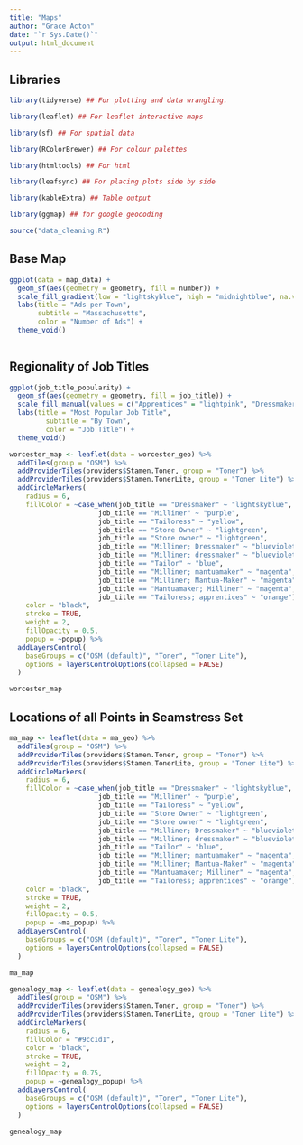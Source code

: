 ```yaml
---
title: "Maps"
author: "Grace Acton"
date: "`r Sys.Date()`"
output: html_document
---
```


## Libraries

```r

library(tidyverse) ## For plotting and data wrangling.

library(leaflet) ## For leaflet interactive maps

library(sf) ## For spatial data

library(RColorBrewer) ## For colour palettes

library(htmltools) ## For html

library(leafsync) ## For placing plots side by side

library(kableExtra) ## Table output

library(ggmap) ## for google geocoding

source("data_cleaning.R")
```

## Base Map

```r
ggplot(data = map_data) +
  geom_sf(aes(geometry = geometry, fill = number)) +
  scale_fill_gradient(low = "lightskyblue", high = "midnightblue", na.value = "white") +
  labs(title = "Ads per Town",
       subtitle = "Massachusetts",
       color = "Number of Ads") +
  theme_void()
  
```
## Regionality of Job Titles

```r
ggplot(job_title_popularity) +
  geom_sf(aes(geometry = geometry, fill = job_title)) +
  scale_fill_manual(values = c("Apprentices" = "lightpink", "Dressmaker" = "lightskyblue", "Mantuamaker" = "lightgoldenrod", "Milliner" = "thistle", "Tailor" = "lightslategray", "Tailoress" = "darkseagreen1"), na.value = "white") +
  labs(title = "Most Popular Job Title",
         subtitle = "By Town",
         color = "Job Title") +
  theme_void()
```

```r

worcester_map <- leaflet(data = worcester_geo) %>% 
  addTiles(group = "OSM") %>%
  addProviderTiles(providers$Stamen.Toner, group = "Toner") %>%
  addProviderTiles(providers$Stamen.TonerLite, group = "Toner Lite") %>% 
  addCircleMarkers(
    radius = 6,
    fillColor = ~case_when(job_title == "Dressmaker" ~ "lightskyblue",
                      job_title == "Milliner" ~ "purple",
                      job_title == "Tailoress" ~ "yellow",
                      job_title == "Store Owner" ~ "lightgreen",
                      job_title == "Store owner" ~ "lightgreen",
                      job_title == "Milliner; Dressmaker" ~ "blueviolet",
                      job_title == "Milliner; dressmaker" ~ "blueviolet",
                      job_title == "Tailor" ~ "blue",
                      job_title == "Milliner; mantuamaker" ~ "magenta",
                      job_title == "Milliner; Mantua-Maker" ~ "magenta",
                      job_title == "Mantuamaker; Milliner" ~ "magenta",
                      job_title == "Tailoress; apprentices" ~ "orange"),
    color = "black",
    stroke = TRUE, 
    weight = 2,
    fillOpacity = 0.5,
    popup = ~popup) %>% 
  addLayersControl(
    baseGroups = c("OSM (default)", "Toner", "Toner Lite"),
    options = layersControlOptions(collapsed = FALSE)
  )

worcester_map

```

## Locations of all Points in Seamstress Set

```r

ma_map <- leaflet(data = ma_geo) %>% 
  addTiles(group = "OSM") %>%
  addProviderTiles(providers$Stamen.Toner, group = "Toner") %>%
  addProviderTiles(providers$Stamen.TonerLite, group = "Toner Lite") %>% 
  addCircleMarkers(
    radius = 6,
    fillColor = ~case_when(job_title == "Dressmaker" ~ "lightskyblue",
                      job_title == "Milliner" ~ "purple",
                      job_title == "Tailoress" ~ "yellow",
                      job_title == "Store Owner" ~ "lightgreen",
                      job_title == "Store owner" ~ "lightgreen",
                      job_title == "Milliner; Dressmaker" ~ "blueviolet",
                      job_title == "Milliner; dressmaker" ~ "blueviolet",
                      job_title == "Tailor" ~ "blue",
                      job_title == "Milliner; mantuamaker" ~ "magenta",
                      job_title == "Milliner; Mantua-Maker" ~ "magenta",
                      job_title == "Mantuamaker; Milliner" ~ "magenta",
                      job_title == "Tailoress; apprentices" ~ "orange"),
    color = "black",
    stroke = TRUE, 
    weight = 2,
    fillOpacity = 0.5,
    popup = ~ma_popup) %>% 
  addLayersControl(
    baseGroups = c("OSM (default)", "Toner", "Toner Lite"),
    options = layersControlOptions(collapsed = FALSE)
  )

ma_map
```


```r

genealogy_map <- leaflet(data = genealogy_geo) %>% 
  addTiles(group = "OSM") %>%
  addProviderTiles(providers$Stamen.Toner, group = "Toner") %>%
  addProviderTiles(providers$Stamen.TonerLite, group = "Toner Lite") %>% 
  addCircleMarkers(
    radius = 6,
    fillColor = "#9cc1d1",
    color = "black",
    stroke = TRUE, 
    weight = 2,
    fillOpacity = 0.75,
    popup = ~genealogy_popup) %>% 
  addLayersControl(
    baseGroups = c("OSM (default)", "Toner", "Toner Lite"),
    options = layersControlOptions(collapsed = FALSE)
  )

genealogy_map
```

